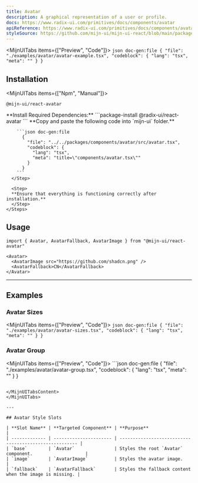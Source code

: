 ```yaml
---
title: Avatar
description: A graphical representation of a user or profile.
docs: https://www.radix-ui.com/primitives/docs/components/avatar
apiReference: https://www.radix-ui.com/primitives/docs/components/avatar#api-reference
styleSource: https://github.com/mijn-ui/mijn-ui-react/blob/main/packages/theme/src/components/avatar.ts
---
```



<MijnUITabs items={["Preview", "Code"]}>
  <MijnUITabsContent value="Preview">
    <ComponentPreview>
      <AvatarExample />
    </ComponentPreview>
  </MijnUITabsContent>
  <MijnUITabsContent value="Code">
    ```json doc-gen:file
    {
      "file": "./examples/avatar/avatar-example.tsx",
      "codeblock": {
        "lang": "tsx",
        "meta": ""
      }
    }
    ```
  </MijnUITabsContent>
</MijnUITabs>

## Installation

<MijnUITabs items={["Npm", "Manual"]}>
  <MijnUITabsContent value="Npm">
  ```package-install
  @mijn-ui/react-avatar
  ```
  </MijnUITabsContent>
  
  <MijnUITabsContent value="Manual">
    <Steps>
      <Step>
        **Install Required Dependencies:** 
        ```package-install
        @radix-ui/react-avatar
        ```
      </Step>
      <Step>
        **Copy and paste the following code into `mijn-ui` folder.**

        ```json doc-gen:file
          {
            "file": "../../packages/components/avatar/src/avatar.tsx",
            "codeblock": {
              "lang": "tsx",
              "meta": "title=\"components/avatar.tsx\""
            }
          }
        ```
      </Step>

      <Step>
      **Ensure that everything is functioning correctly after installation.**
      </Step>
    </Steps>

  </MijnUITabsContent>
</MijnUITabs>

## Usage

```tsx
import { Avatar, AvatarFallback, AvatarImage } from "@mijn-ui/react-avatar"
```

```tsx
<Avatar>
  <AvatarImage src="https://github.com/shadcn.png" />
  <AvatarFallback>CN</AvatarFallback>
</Avatar>
```

---

## Examples

### Avatar Sizes

<MijnUITabs items={["Preview", "Code"]}>
  <MijnUITabsContent value="Preview">
    <ComponentPreview>
      <AvatarSizes />
    </ComponentPreview>
  </MijnUITabsContent>
  <MijnUITabsContent value="Code">
    ```json doc-gen:file
    {
      "file": "./examples/avatar/avatar-sizes.tsx",
      "codeblock": {
      "lang": "tsx",
      "meta": ""
    }
    }
    ```

  </MijnUITabsContent>
</MijnUITabs>

### Avatar Group

<MijnUITabs items={["Preview", "Code"]}>
  <MijnUITabsContent value="Preview">
    <ComponentPreview>
      <AvatarGroup />
    </ComponentPreview>
  </MijnUITabsContent>
  <MijnUITabsContent value="Code">
    ```json doc-gen:file
    {
    "file": "./examples/avatar/avatar-group.tsx",
    "codeblock": {
    "lang": "tsx",
    "meta": ""
    }
  }
  ```

  </MijnUITabsContent>
</MijnUITabs>

---

## Avatar Style Slots

| **Slot Name** | **Targeted Component** | **Purpose**                                            |
| ------------- | ---------------------- | ------------------------------------------------------ |
| `base`        | `Avatar`               | Styles the root `Avatar` component.                    |
| `image`       | `AvatarImage`          | Styles the avatar image.                               |
| `fallback`    | `AvatarFallback`       | Styles the fallback content when the image is missing. |
